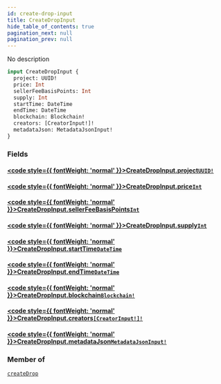 ```yaml
---
id: create-drop-input
title: CreateDropInput
hide_table_of_contents: true
pagination_next: null
pagination_prev: null
---
```








No description

```graphql
input CreateDropInput {
  project: UUID!
  price: Int
  sellerFeeBasisPoints: Int
  supply: Int
  startTime: DateTime
  endTime: DateTime
  blockchain: Blockchain!
  creators: [CreatorInput!]!
  metadataJson: MetadataJsonInput!
}
```


### Fields

#### [<code style={{ fontWeight: 'normal' }}>CreateDropInput.<b>project</b></code>](#)<Bullet />[`UUID!`](/api/scalars/uuid) <Badge class="secondary" text="non-null"/> <Badge class="secondary" text="scalar"/>
> 
> 

#### [<code style={{ fontWeight: 'normal' }}>CreateDropInput.<b>price</b></code>](#)<Bullet />[`Int`](/api/scalars/int) <Badge class="secondary" text="scalar"/>
> 
> 

#### [<code style={{ fontWeight: 'normal' }}>CreateDropInput.<b>sellerFeeBasisPoints</b></code>](#)<Bullet />[`Int`](/api/scalars/int) <Badge class="secondary" text="scalar"/>
> 
> 

#### [<code style={{ fontWeight: 'normal' }}>CreateDropInput.<b>supply</b></code>](#)<Bullet />[`Int`](/api/scalars/int) <Badge class="secondary" text="scalar"/>
> 
> 

#### [<code style={{ fontWeight: 'normal' }}>CreateDropInput.<b>startTime</b></code>](#)<Bullet />[`DateTime`](/api/scalars/date-time) <Badge class="secondary" text="scalar"/>
> 
> 

#### [<code style={{ fontWeight: 'normal' }}>CreateDropInput.<b>endTime</b></code>](#)<Bullet />[`DateTime`](/api/scalars/date-time) <Badge class="secondary" text="scalar"/>
> 
> 

#### [<code style={{ fontWeight: 'normal' }}>CreateDropInput.<b>blockchain</b></code>](#)<Bullet />[`Blockchain!`](/api/enums/blockchain) <Badge class="secondary" text="non-null"/> <Badge class="secondary" text="enum"/>
> 
> 

#### [<code style={{ fontWeight: 'normal' }}>CreateDropInput.<b>creators</b></code>](#)<Bullet />[`[CreatorInput!]!`](/api/inputs/creator-input) <Badge class="secondary" text="non-null"/> <Badge class="secondary" text="input"/>
> 
> 

#### [<code style={{ fontWeight: 'normal' }}>CreateDropInput.<b>metadataJson</b></code>](#)<Bullet />[`MetadataJsonInput!`](/api/inputs/metadata-json-input) <Badge class="secondary" text="non-null"/> <Badge class="secondary" text="input"/>
> 
> 



### Member of

[`createDrop`](/api/mutations/create-drop)  <Badge class="secondary" text="mutation"/>



